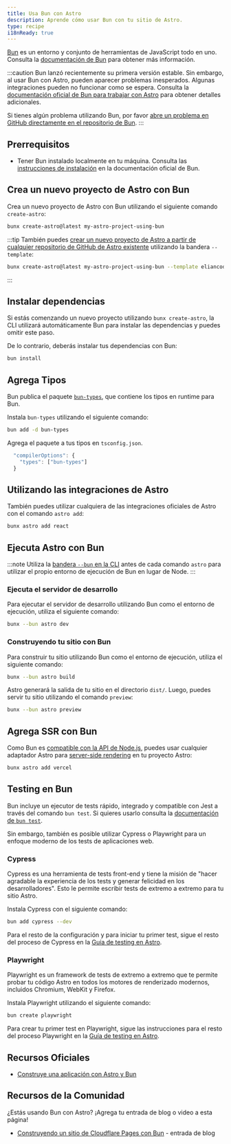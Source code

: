 ```yaml
---
title: Usa Bun con Astro
description: Aprende cómo usar Bun con tu sitio de Astro.
type: recipe
i18nReady: true
---
```


[Bun](https://bun.sh/) es un entorno y conjunto de herramientas de JavaScript todo en uno. Consulta la [documentación de Bun](https://bun.sh/docs) para obtener más información.

:::caution
Bun lanzó recientemente su primera versión estable. Sin embargo, al usar Bun con Astro, pueden aparecer problemas inesperados. Algunas integraciones pueden no funcionar como se espera. Consulta la [documentación oficial de Bun para trabajar con Astro](https://bun.sh/guides/ecosystem/astro) para obtener detalles adicionales.

Si tienes algún problema utilizando Bun, por favor [abre un problema en GitHub directamente en el repositorio de Bun](https://github.com/oven-sh/bun/issues/new/choose).
:::

## Prerrequisitos

- Tener Bun instalado localmente en tu máquina. Consulta las [instrucciones de instalación](https://bun.sh/docs/installation) en la documentación oficial de Bun.

## Crea un nuevo proyecto de Astro con Bun

Crea un nuevo proyecto de Astro con Bun utilizando el siguiente comando `create-astro`:

```bash
bunx create-astro@latest my-astro-project-using-bun
```

:::tip
También puedes [crear un nuevo proyecto de Astro a partir de cualquier repositorio de GitHub de Astro existente](/es/install/auto/#plantillas-de-inicio) utilizando la bandera `--template`:
```bash
bunx create-astro@latest my-astro-project-using-bun --template eliancodes/brutal
```
:::

## Instalar dependencias

Si estás comenzando un nuevo proyecto utilizando `bunx create-astro`, la CLI utilizará automáticamente Bun para instalar las dependencias y puedes omitir este paso.

De lo contrario, deberás instalar tus dependencias con Bun:

```bash
bun install
```

## Agrega Tipos

Bun publica el paquete [`bun-types`](https://www.npmjs.com/package/bun-types), que contiene los tipos en runtime para Bun.

Instala `bun-types` utilizando el siguiente comando:

```sh
bun add -d bun-types
```

Agrega el paquete a tus tipos en `tsconfig.json`.

```ts title="tsconfig.json"
  "compilerOptions": {
    "types": ["bun-types"]
  }
```

## Utilizando las integraciones de Astro

También puedes utilizar cualquiera de las integraciones oficiales de Astro con el comando `astro add`:

```bash
bunx astro add react
```

## Ejecuta Astro con Bun

:::note
Utiliza la [bandera `--bun` en la CLI](https://bun.sh/docs/cli/bunx#shebangs) antes de cada comando `astro` para utilizar el propio entorno de ejecución de Bun en lugar de Node.
:::

### Ejecuta el servidor de desarrollo

Para ejecutar el servidor de desarrollo utilizando Bun como el entorno de ejecución, utiliza el siguiente comando:

```bash
bunx --bun astro dev
```

### Construyendo tu sitio con Bun

Para construir tu sitio utilizando Bun como el entorno de ejecución, utiliza el siguiente comando:

```bash
bunx --bun astro build
```

Astro generará la salida de tu sitio en el directorio `dist/`. Luego, puedes servir tu sitio utilizando el comando `preview`:

```bash
bunx --bun astro preview
```

## Agrega SSR con Bun

Como Bun es [compatible con la API de Node.js](https://bun.sh/docs/runtime/nodejs-apis), puedes usar cualquier adaptador Astro para [server-side rendering](/es/guides/server-side-rendering/) en tu proyecto Astro:

```bash
bunx astro add vercel
```


## Testing en Bun

Bun incluye un ejecutor de tests rápido, integrado y compatible con Jest a través del comando `bun test`. Si quieres usarlo consulta la [documentación de `bun test`](https://bun.sh/docs/cli/test).

Sin embargo, también es posible utilizar Cypress o Playwright para un enfoque moderno de los tests de aplicaciones web.

### Cypress

Cypress es una herramienta de tests front-end y tiene la misión de "hacer agradable la experiencia de los tests y generar felicidad en los desarrolladores". Esto le permite escribir tests de extremo a extremo para tu sitio Astro.

Instala Cypress con el siguiente comando:

```bash
bun add cypress --dev
```

Para el resto de la configuración y para iniciar tu primer test, sigue el resto del proceso de Cypress en la [Guía de testing en Astro](/es/guides/testing/#configuración).

### Playwright

Playwright es un framework de tests de extremo a extremo que te permite probar tu código Astro en todos los motores de renderizado modernos, incluidos Chromium, WebKit y Firefox.

Instala Playwright utilizando el siguiente comando:

```bash
bun create playwright
```

Para crear tu primer test en Playwright, sigue las instrucciones para el resto del proceso Playwright en la [Guía de testing en Astro](/es/guides/testing/#cree-su-primer-test-con-playwright).

## Recursos Oficiales

- [Construye una aplicación con Astro y Bun](https://bun.sh/guides/ecosystem/astro)

## Recursos de la Comunidad

¿Estás usando Bun con Astro? ¡Agrega tu entrada de blog o video a esta página!

- [Construyendo un sitio de Cloudflare Pages con Bun](https://blog.otterlord.dev/posts/hello-from-bun/) - entrada de blog
